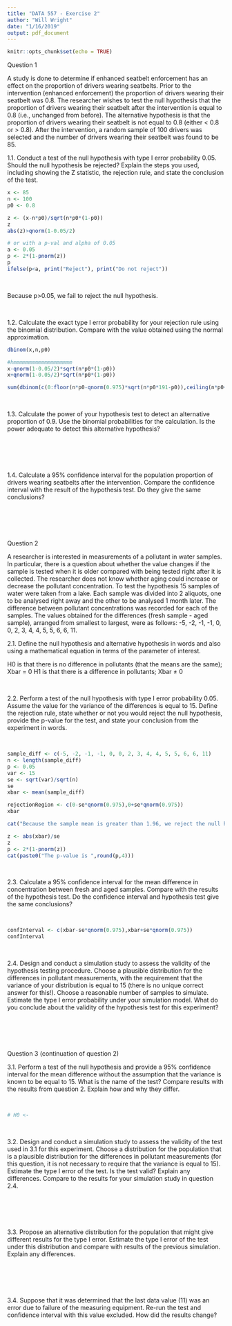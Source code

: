 ```yaml
---
title: "DATA 557 - Exercise 2"
author: "Will Wright"
date: "1/16/2019"
output: pdf_document
---
```


```r
knitr::opts_chunk$set(echo = TRUE)
```

Question 1

A study is done to determine if enhanced seatbelt enforcement has an effect on the proportion of drivers wearing seatbelts. Prior to the intervention (enhanced enforcement) the proportion of drivers wearing their seatbelt was 0.8. The researcher wishes to test the null hypothesis that the proportion of drivers wearing their seatbelt after the intervention is equal to 0.8 (i.e., unchanged from before). The alternative hypothesis is that the proportion of drivers wearing their seatbelt is not equal to 0.8 (either < 0.8 or > 0.8). After the intervention, a random sample of 100 drivers was selected and the number of drivers wearing their seatbelt was found to be 85.

1.1. Conduct a test of the null hypothesis with type I error probability 0.05. Should the null hypothesis be rejected? Explain the steps you used, including showing the Z statistic, the rejection rule, and state the conclusion of the test.

```r

x <- 85
n <- 100
p0 <- 0.8

z <- (x-n*p0)/sqrt(n*p0*(1-p0))
z
abs(z)>qnorm(1-0.05/2)

# or with a p-val and alpha of 0.05
a <- 0.05
p <- 2*(1-pnorm(z))
p
ifelse(p<a, print("Reject"), print("Do not reject"))
```

&nbsp;

Because p>0.05, we fail to reject the null hypothesis.  

&nbsp;

1.2. Calculate the exact type I error probability for your rejection rule using the binomial distribution. Compare with the value obtained using the normal approximation. 

```r

dbinom(x,n,p0)

#hmmmmmmmmmmmmmmmmmmm
x-qnorm(1-0.05/2)*sqrt(n*p0*(1-p0))
x+qnorm(1-0.05/2)*sqrt(n*p0*(1-p0))

sum(dbinom(c(0:floor(n*p0-qnorm(0.975)*sqrt(n*p0*191-p0)),ceiling(n*p0+qnorm(0.975)*sqrt(n*p0*191-p0)):n),n,p0))

```

&nbsp;

1.3. Calculate the power of your hypothesis test to detect an alternative proportion of 0.9. Use the binomial probabilities for the calculation. Is the power adequate to detect this alternative hypothesis? 

&nbsp;

```r



```

&nbsp;

1.4. Calculate a 95% confidence interval for the population proportion of drivers wearing seatbelts after the intervention. Compare the confidence interval with the result of the hypothesis test. Do they give the same conclusions?

&nbsp;

```r



```

&nbsp;

Question 2

A researcher is interested in measurements of a pollutant in water samples. In particular, there is a question about whether the value changes if the sample is tested when it is older compared with being tested right after it is collected. The researcher does not know whether aging could increase or decrease the pollutant concentration.  To test the hypothesis 15 samples of water were taken from a lake. Each sample was divided into 2 aliquots, one to be analysed right away and the other to be analysed 1 month later. The difference between pollutant concentrations was recorded for each of the samples. The values  obtained for the differences (fresh sample - aged sample), arranged from smallest to largest, were as follows: -5, -2, -1, -1, 0, 0, 2, 3, 4, 4, 5, 5, 6, 6, 11.

2.1. Define the null hypothesis and alternative hypothesis in words and also using a mathematical equation in terms of the parameter of interest.

H0 is that there is no difference in pollutants (that the means are the same); Xbar = 0
H1 is that there is a difference in pollutants; Xbar $\neq$ 0

&nbsp;

2.2. Perform a test of the null hypothesis with type I error probability 0.05. Assume the value for the variance of the differences is equal to 15. Define the rejection rule, state whether or not you would reject the null hypothesis, provide the p-value for the test, and state your conclusion from the experiment in words. 

&nbsp;

```r

sample_diff <- c(-5, -2, -1, -1, 0, 0, 2, 3, 4, 4, 5, 5, 6, 6, 11)
n <- length(sample_diff)
p <- 0.05
var <- 15
se <- sqrt(var)/sqrt(n)
se
xbar <- mean(sample_diff)

rejectionRegion <- c(0-se*qnorm(0.975),0+se*qnorm(0.975))
xbar

cat("Because the sample mean is greater than 1.96, we reject the null hypothesis that there is no difference.")

z <- abs(xbar)/se
z
p <- 2*(1-pnorm(z))
cat(paste0("The p-value is ",round(p,4)))
```

&nbsp;

2.3. Calculate a 95% confidence interval for the mean difference in concentration between fresh and aged samples. Compare with the results of the hypothesis test. Do the confidence interval and hypothesis test give the same conclusions?

&nbsp;

```r

confInterval <- c(xbar-se*qnorm(0.975),xbar+se*qnorm(0.975))
confInterval
```

&nbsp;

2.4. Design and conduct a simulation study to assess the validity of the hypothesis testing procedure. Choose a plausible distribution for the differences in pollutant measurements, with the requirement that the variance of your distribution is equal to 15 (there is no unique correct answer for this!). Choose a reasonable number of samples to simulate. Estimate the type I error probability under your simulation model. What do you conclude about the validity of the hypothesis test for this experiment?

&nbsp;

```r



```

&nbsp;

Question 3 (continuation of question 2)

3.1. Perform a test of the null hypothesis and provide a 95% confidence interval for the mean difference without the assumption that the variance is known to be equal to 15. What is the name of the test? Compare results with the results from question 2. Explain how and why they differ. 

&nbsp;

```r

# H0 <- 

```

&nbsp;

3.2. Design and conduct a simulation study to assess the validity of the test used in 3.1 for this experiment. Choose a distribution for the population that is a plausible distribution for the differences in pollutant measurements (for this question, it is not necessary to require that the variance is equal to 15). Estimate the type I error of the test. Is the test valid? Explain any differences. Compare to the results for your simulation study in question 2.4.

&nbsp;

```r



```

&nbsp;

3.3. Propose an alternative distribution for the population that might give different results for the type I error. Estimate the type I error of the test under this distribution and compare with results of the previous simulation. Explain any differences.

&nbsp;

```r



```

&nbsp;

3.4. Suppose that it was determined that the last data value (11) was an error due to failure of the measuring equipment. Re-run the test and confidence interval with this value excluded. How did the results change?

&nbsp;

```r



```

&nbsp;

